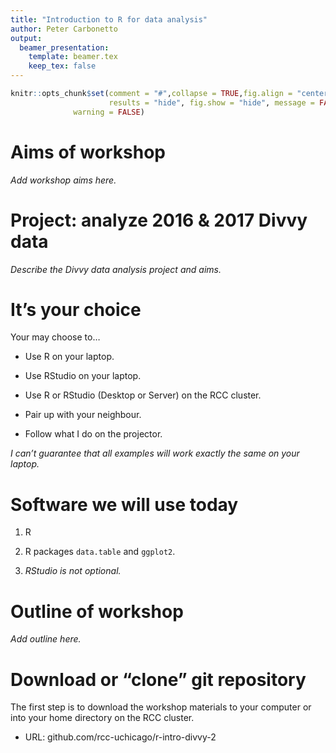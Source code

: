 ```yaml
---
title: "Introduction to R for data analysis"
author: Peter Carbonetto
output:
  beamer_presentation:
    template: beamer.tex
    keep_tex: false
---
```


```r
knitr::opts_chunk$set(comment = "#",collapse = TRUE,fig.align = "center",
                      results = "hide", fig.show = "hide", message = FALSE,
		      warning = FALSE)
```

Aims of workshop
================

*Add workshop aims here.*

Project: analyze 2016 & 2017 Divvy data
=======================================

*Describe the Divvy data analysis project and aims.*

It's your choice
================

Your may choose to...

+ Use R on your laptop.

+ Use RStudio on your laptop.

+ Use R or RStudio (Desktop or Server) on the RCC cluster.

+ Pair up with your neighbour.

+ Follow what I do on the projector.

*I can't guarantee that all examples will work exactly the same on
your laptop.*

Software we will use today
==========================

1. R

2. R packages `data.table` and `ggplot2`.

3. *RStudio is not optional.*

Outline of workshop
===================

*Add outline here.*

Download or "clone" git repository
==================================

The first step is to download the workshop materials to your computer
or into your home directory on the RCC cluster.

+ URL: github.com/rcc-uchicago/r-intro-divvy-2


